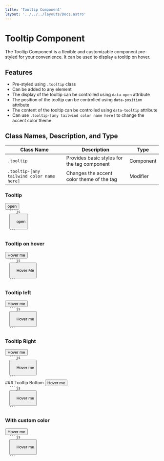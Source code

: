 ```yaml
---
title: 'Tooltip Component'
layout: '../../../layouts/Docs.astro'
---
```



# Tooltip Component

The Tooltip Component is a flexible and customizable component pre-styled for your convenience. It can be used to display a tooltip on hover.

## Features

- Pre-styled using `.tooltip` class
- Can be added to any element
- The display of the tooltip can be controlled using `data-open` attribute
- The position of the tooltip can be controlled using `data-position` attribute
- The content of the tooltip can be controlled using `data-tooltip` attribute
- Can use `.tooltip-[any tailwind color name here]` to change the accent color theme

## Class Names, Description, and Type

| Class Name                                | Description                                 | Type      |
| ----------------------------------------- | ------------------------------------------- | --------- |
| `.tooltip`                                | Provides basic styles for the tag component | Component |
| `.tooltip-[any tailwind color name here]` | Changes the accent color theme of the tag   | Modifier  |

### Tooltip

<Preview client:load>
  <button
    data-tooltip='I am a tooltip'
    data-position='top'
    data-open='true'
    class='btn tooltip'>
    open
  </button>
</Preview>
<Code>
  ```js
  <button
    data-tooltip='I am a tooltip'
    data-position='top'
    data-open='true'
    class='btn tooltip'>
    open
  </button>
  ```
</Code>

### Tooltip on hover

<Preview client:load>
  <button data-tooltip='I am a tooltip' data-position='top' class='btn tooltip'>
    Hover me
  </button>
</Preview>
<Code>
  ```js
  <button data-tooltip='I am a tooltip' data-position='top' class='btn tooltip'>
    Hover Me
  </button>
  ```
</Code>

### Tooltip left

<Preview client:load>
  <button
    data-tooltip='I am a tooltip'
    data-position='left'
    class='btn tooltip'>
    Hover me
  </button>
</Preview>
<Code>
  ```js
  <button
    data-tooltip='I am a tooltip'
    data-position='left'
    class='btn tooltip'>
    Hover me
  </button>
  ```
</Code>

### Tooltip Right

<Preview client:load>
  <button
    data-tooltip='I am a tooltip'
    data-position='right'
    class='btn tooltip'>
    Hover me
  </button>
</Preview>
<Code>
  ```js
  <button
    data-tooltip='I am a tooltip'
    data-position='right'
    class='btn tooltip'>
    Hover me
  </button>
  ```
</Code>
### Tooltip Bottom

<Preview client:load>
  <button
    data-tooltip='I am a tooltip'
    data-position='bottom'
    class='btn tooltip'>
    Hover me
  </button>
</Preview>
<Code>
  ```js
  <button
    data-tooltip='I am a tooltip'
    data-position='bottom'
    class='btn tooltip'>
    Hover me
  </button>
  ```
</Code>

### With custom color

<Preview client:load>
  <button
    data-tooltip='I am a tooltip'
    data-position='bottom'
    class='btn tooltip tooltip-orange'>
    Hover me
  </button>
</Preview>
<Code>
  ```js
  <button
    data-tooltip='I am a tooltip'
    data-position='bottom'
    class='btn tooltip tooltip-orange'>
    Hover me
  </button>
  ```
</Code>
